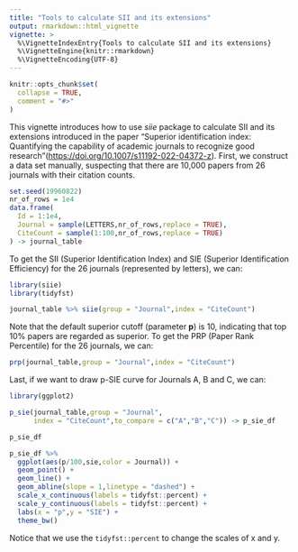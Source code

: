 ---
title: "Tools to calculate SII and its extensions"
output: rmarkdown::html_vignette
vignette: >
  %\VignetteIndexEntry{Tools to calculate SII and its extensions}
  %\VignetteEngine{knitr::rmarkdown}
  %\VignetteEncoding{UTF-8}
---

```{r, include = FALSE}
knitr::opts_chunk$set(
  collapse = TRUE,
  comment = "#>"
)
```

  This vignette introduces how to use *siie* package to calculate SII and its extensions introduced in the paper "Superior identification index: Quantifying the capability of academic journals to recognize good research"(<https://doi.org/10.1007/s11192-022-04372-z>).
  First, we construct a data set manually, suspecting that there are 10,000 papers from 26 journals with their citation counts.
```{r}
set.seed(19960822)
nr_of_rows = 1e4
data.frame(
  Id = 1:1e4,
  Journal = sample(LETTERS,nr_of_rows,replace = TRUE),
  CiteCount = sample(1:100,nr_of_rows,replace = TRUE)
) -> journal_table
```
  To get the SII (Superior Identification Index) and SIE (Superior Identification Efficiency) for the 26 journals (represented by letters), we can:
```{r}
library(siie)
library(tidyfst)

journal_table %>% siie(group = "Journal",index = "CiteCount")
```
  Note that the default superior cutoff (parameter **p**) is 10, indicating that top 10% papers are regarded as superior.
  To get the PRP (Paper Rank Percentile) for the 26 journals, we can:
```{r}
prp(journal_table,group = "Journal",index = "CiteCount")
```
  Last, if we want to draw p-SIE curve for Journals A, B and C, we can:
```{r}
library(ggplot2)

p_sie(journal_table,group = "Journal",
      index = "CiteCount",to_compare = c("A","B","C")) -> p_sie_df

p_sie_df

p_sie_df %>%
  ggplot(aes(p/100,sie,color = Journal)) +
  geom_point() +
  geom_line() +
  geom_abline(slope = 1,linetype = "dashed") +
  scale_x_continuous(labels = tidyfst::percent) +
  scale_y_continuous(labels = tidyfst::percent) +
  labs(x = "p",y = "SIE") +
  theme_bw()
```
  Notice that we use the `tidyfst::percent` to change the scales of x and y. 
